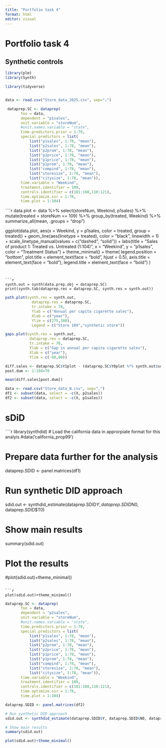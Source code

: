 ```yaml
---
title: "Portfolio task 4"
format: html
editor: visual
---
```



# Portfolio task 4

## Synthetic controls

```r
library(plm)
library(Synth)

library(tidyverse)


data <- read.csv("Store_data_2025.csv", sep=";")

 dataprep.SC <- dataprep(
       foo = data,
       dependent = "p1sales",
       unit.variable = "storeNum",
       #unit.names.variable = "state",
       time.predictors.prior = 1:78,
       special.predictors = list(
           list("p1sales", 1:78, "mean"),
           list("p2sales", 1:78, "mean"),
           list("p2prom", 1:78, "mean"),
           list("p2price", 1:78, "mean"),
           list("p1price", 1:78, "mean"),
           list("p1prom", 1:78, "mean"),
           list("compind", 1:78, "mean"),
           list("storesize", 1:78, "mean"),
           list("citysize", 1:78, "mean")),
       time.variable = "Weekind",
       treatment.identifier = 109,
       controls.identifier = c(101:108,110:121),
       time.optimize.ssr = 1:78,
       time.plot = 1:104)
```


````r

data.plot <- data %>% 
  select(storeNum, Weekind, p1sales) %>% 
  mutate(treated = storeNum == 109) %>% 
  group_by(treated, Weekind) %>%
  summarize_all(mean, .groups = "drop")

ggplot(data.plot, aes(x = Weekind, y = p1sales, color = treated, group = treated)) +
 geom_line(aes(linetype = treated), color = "black", linewidth = 1) +
  scale_linetype_manual(values = c("dashed", "solid")) +
  labs(title = "Sales of product 1: Treated vs. Untreated (1:104)",
       x = "Weekind",
       y = "p1sales",
       color = "Treatment Status") +
  theme_minimal() +
  theme(
    legend.position = "bottom",
    plot.title = element_text(face = "bold", hjust = 0.5),
    axis.title = element_text(face = "bold"),
    legend.title = element_text(face = "bold")
  )


```


```r
synth.out = synth(data.prep.obj = dataprep.SC)
print(synth.tab(dataprep.res = dataprep.SC, synth.res = synth.out))

```

```r
path.plot(synth.res = synth.out,
            dataprep.res = dataprep.SC,
            tr.intake = 78,
            Ylab = c("Annual per capita cigarette sales"),
            Xlab = c("year"),
            Ylim = c(275,380),
            Legend = c("Store 109","synthetic store"))

```

```r
gaps.plot(synth.res = synth.out,
           dataprep.res = dataprep.SC,
           tr.intake = 78,
           Ylab = c("Gap in annual per capita cigarette sales"),
           Xlab = c("year"),
           Ylim = c(-60,80))
```





```r
diff.sales <- dataprep.SC$Y1plot - (dataprep.SC$Y0plot %*% synth.out$solution.w)
post.dum <- 1:104>78

mean(diff.sales[post.dum])

```

```r
data <- read.csv("Store_data_W.csv", sep=",")
df1 <- subset(data, select = -c(X, p2sales))
df2 <- subset(data, select = -c(X, p1sales))

```

# sDiD


````r
library(synthdid)
# Load the california data in approrpiate format for this analyis
#data('california_prop99')

# Prepare data further for the analysis
dataprep.SDID <- panel.matrices(df1)

# Run synthetic DID approach
sdid.out <- synthdid_estimate(dataprep.SDID$Y, dataprep.SDID$N0, dataprep.SDID$T0)

# Show main results
summary(sdid.out)

# Plot the results
#plot(sdid.out)+theme_minimal()

```

```r
plot(sdid.out)+theme_minimal()
```


```r

dataprep.SC <- dataprep(
       foo = data,
       dependent = "p2sales",
       unit.variable = "storeNum",
       #unit.names.variable = "state",
       time.predictors.prior = 1:78,
       special.predictors = list(
           list("p1sales", 1:78, "mean"),
           list("p2sales", 1:78, "mean"),
           list("p2prom", 1:78, "mean"),
           list("p2price", 1:78, "mean"),
           list("p1price", 1:78, "mean"),
           list("p1prom", 1:78, "mean"),
           list("compind", 1:78, "mean"),
           list("storesize", 1:78, "mean"),
           list("citysize", 1:78, "mean")),
       time.variable = "Weekind",
       treatment.identifier = 109,
       controls.identifier = c(101:108,110:121),
       time.optimize.ssr = 1:78,
       time.plot = 1:104)

dataprep.SDID <- panel.matrices(df2)

# Run synthetic DID approach
sdid.out <- synthdid_estimate(dataprep.SDID$Y, dataprep.SDID$N0, dataprep.SDID$T0)

# Show main results
summary(sdid.out)
```



```r
plot(sdid.out)+theme_minimal()
```



